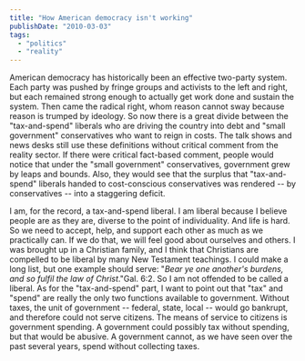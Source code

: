 ```yaml
---
title: "How American democracy isn't working"
publishDate: "2010-03-03"
tags: 
  - "politics"
  - "reality"
---
```


American democracy has historically been an effective two-party system. Each party was pushed by fringe groups and activists to the left and right, but each remained strong enough to actually get work done and sustain the system. Then came the radical right, whom reason cannot sway because reason is trumped by ideology. So now there is a great divide between the "tax-and-spend" liberals who are driving the country into debt and "small government" conservatives who want to reign in costs. The talk shows and news desks still use these definitions without critical comment from the reality sector. If there were critical fact-based comment, people would notice that under the "small government" conservatives, government grew by leaps and bounds. Also, they would see that the surplus that "tax-and-spend" liberals handed to cost-conscious conservatives was rendered -- by conservatives -- into a staggering deficit.

I am, for the record, a tax-and-spend liberal. I am liberal because I believe people are as they are, diverse to the point of individuality. And life is hard. So we need to accept, help, and support each other as much as we practically can. If we do that, we will feel good about ourselves and others. I was brought up in a Christian family, and I think that Christians are compelled to be liberal by many New Testament teachings. I could make a long list, but one example should serve: "__Bear ye one another's burdens_, and so fulfil the law of Christ_."Gal. 6:2. So I am not offended to be called a liberal. As for the "tax-and-spend" part, I want to point out that "tax" and "spend" are really the only two functions available to government. Without taxes, the unit of government -- federal, state, local -- would go bankrupt, and therefore could not serve citizens. The means of service to citizens is government spending. A government could possibly tax without spending, but that would be abusive. A government cannot, as we have seen over the past several years, spend without collecting taxes.
